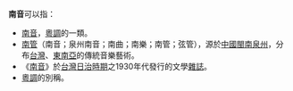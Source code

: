'''南音'''可以指：
*[[南音|南音]]，[[粵調|粵調]]的一類。
*[[南管|南管]]（南音；泉州南音；南曲；南樂；南管；弦管），源於[[中國|中國]][[閩南|閩南]][[泉州|泉州]]，分布[[台灣|台灣]]、[[東南亞|東南亞]]的傳統音樂藝術。
*《[[南音_(雜誌)|南音]]》於[[台灣日治時期|台灣日治時期]]之1930年代發行的文學[[雜誌|雜誌]]。
*[[粵調|粵調]]的別稱。
{{disambig|N|Cat=二字作品消歧义}}